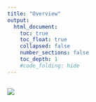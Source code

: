 ```yaml
---
title: "Overview"
output:
  html_document:
    toc: true
    toc_float: true
    collapsed: false
    number_sections: false
    toc_depth: 1
    #code_folding: hide
---
```


```r

```

![](images/Screen Shot 2025-10-20 at 12.54.26 PM.png)
